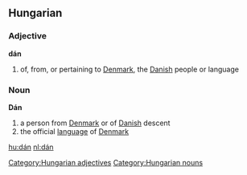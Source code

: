==Hungarian==
===Adjective===
'''dán'''
#of, from, or pertaining to [[Denmark]], the [[Danish]] people or language

===Noun===
'''Dán'''
#a person from [[Denmark]] or of [[Danish]] descent
#the official [[language]] of [[Denmark]]

[[Category:Hungarian adjectives]]
[[Category:Hungarian nouns]]

[[hu:dán]]
[[nl:dán]]